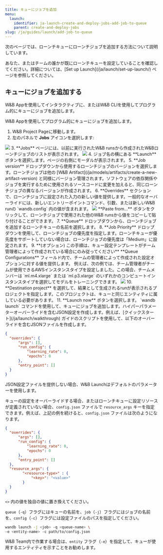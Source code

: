 ```yaml
---
title: キューにジョブを追加
menu:
  launch:
    identifier: ja-launch-create-and-deploy-jobs-add-job-to-queue
    parent: create-and-deploy-jobs
slug: /ja/guides/launch/add-job-to-queue
---
```


次のページでは、ローンチキューにローンチジョブを追加する方法について説明しています。

<Note>
あなた、またはチームの誰かが既にローンチキューを設定していることを確認してください。詳細については、[Set up Launch](/ja/launch/set-up-launch/) ページを参照してください。
</Note>

## キューにジョブを追加する

W&B Appを使用してインタラクティブに、またはW&B CLIを使用してプログラム的にキューにジョブを追加します。

<Tabs>
<Tab title="W&B App">
W&B Appを使用してプログラム的にキューにジョブを追加します。

1. W&B Project Pageに移動します。
2. 左のパネルで **Jobs** アイコンを選択します:
  <Frame>
    <img src="/images/launch/project_jobs_tab_gs.png"  />
</Frame>
3. **Jobs** ページには、以前に実行されたW&B runsから作成されたW&Bローンチジョブのリストが表示されます。 
  <Frame>
    <img src="/images/launch/view_jobs.png"  />
</Frame>
4. ジョブ名の横にある **Launch** ボタンを選択します。ページの右側にモーダルが表示されます。
5. **Job version** ドロップダウンから使用するローンチジョブのバージョンを選択します。ローンチジョブは他の [W&B Artifact](/ja/models/artifacts/create-a-new-artifact-version) と同様にバージョン管理されます。ソフトウェアの依存関係やジョブを実行するために使用されるソースコードに変更を加えると、同じローンチジョブの異なるバージョンが作成されます。
6. **Overrides** セクションで、ローンチジョブに設定された入力の新しい値を提供します。一般的なオーバーライドには、新しいエントリーポイントコマンド、引数、または新しいW&B runの `wandb.config` 内の値が含まれます。  
  <Frame>
    <img src="/images/launch/create_starter_queue_gs.png"  />
</Frame>
  **Paste from...** ボタンをクリックして、ローンチジョブで使用された他のW&B runsから値をコピーして貼り付けることができます。
7. **Queue** ドロップダウンから、ローンチジョブを追加するローンチキューの名前を選択します。
8. **Job Priority** ドロップダウンを使用して、ローンチジョブの優先度を指定します。ローンチキューが優先度をサポートしていない場合は、ローンチジョブの優先度は「Medium」に設定されます。
9. **(オプション) この手順は、キュー設定テンプレートがチーム管理者によって作成されている場合にのみ従ってください**  
   **Queue Configurations** フィールド内で、チームの管理者によって作成された設定オプションに対する値を提供します。  
   例えば、次の例では、チーム管理者がチームが使用できるAWSインスタンスタイプを設定しました。この場合、チームメンバーは `ml.m4.xlarge` または `ml.p3.xlarge` のいずれかのコンピュートインスタンスタイプを選択してモデルをトレーニングできます。
<Frame>
    <img src="/images/launch/team_member_use_config_template.png"  />
</Frame>
10. **Destination project** を選択して、結果として生成されるrunが表示されるプロジェクトを指定します。このプロジェクトは、キューと同じエンティティに属している必要があります。
11. **Launch now** ボタンを選択します。
</Tab>
<Tab title="W&B CLI">
`wandb launch` コマンドを使用して、キューにジョブを追加します。ハイパーパラメーターオーバーライドを含むJSON設定を作成します。例えば、[クイックスタート](/ja/launch/walkthrough) ガイドのスクリプトを使用して、以下のオーバーライドを含むJSONファイルを作成します。

```json title="config.json"
{
  "overrides": {
      "args": [],
      "run_config": {
          "learning_rate": 0,
          "epochs": 0
      },   
      "entry_point": []
  }
}
```

<Note>
JSON設定ファイルを提供しない場合、W&B Launchはデフォルトのパラメーターを使用します。
</Note>

キューの設定をオーバーライドする場合、またはローンチキューに設定リソースが定義されていない場合、`config.json` ファイルで `resource_args` キーを指定できます。例えば、上記の例を続けると、`config.json` ファイルは次のようになります。

```json title="config.json"
{
  "overrides": {
      "args": [],
      "run_config": {
          "learning_rate": 0,
          "epochs": 0
      },
      "entry_point": []
  },
  "resource_args": {
        "<resource-type>" : {
            "<key>": "<value>"
        }
  }
}
```

`<>` 内の値を独自の値に置き換えてください。

`queue`（`-q`）フラグにはキューの名前を、`job`（`-j`）フラグにはジョブの名前を、`config`（`-c`）フラグには設定ファイルのパスを指定してください。

```bash
wandb launch -j <job> -q <queue-name> \ 
-e <entity-name> -c path/to/config.json
```
W&B Team内で作業する場合は、`entity` フラグ（`-e`）を指定して、キューが使用するエンティティを示すことをお勧めします。
</Tab>
</Tabs>